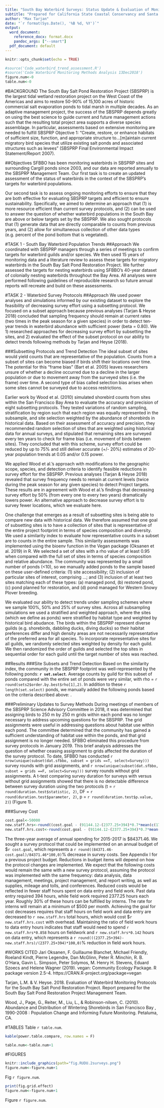 ```yaml
---
title: "South Bay Waterbird Surveys: Status Update & Evaluation of Monitoring Protocols"
subtitle: "Prepared for California State Coastal Conservancy and Santa Clara Valley Water District"
author: "Max Tarjan"
date: "`r format(Sys.Date(), '%B %d, %Y')`"
output: 
  word_document:
    reference_docx: format.docx
    pandoc_args: ["--smart"]
  pdf_document: default
---
```


```r
knitr::opts_chunk$set(echo = TRUE)
```

```r
#source('Code_waterbird_trend_assessment.R')
#source('Code Waterbird Monitoring Methods Analysis 13Dec2018')
figure.num<-0
table.num<-0
```

#BACKGROUND
The South Bay Salt Pond Restoration Project (SBSPRP) is the largest tidal wetland restoration project on the West Coast of the Americas and aims to restore 50-90% of 15,100 acres of historic commercial salt evaporation ponds to tidal marsh in multiple decades. As an adaptive management project, the success of the SBSPRP depends greatly on using the best science to guide current and future management actions such that the resulting total project area supports a diverse species assemblage. In particular, assessments based on extensive monitoring are needed to fulfill SBSPRP Objective 1: “Create, restore, or enhance habitats of sufficient size, function, and appropriate structure to…[m]aintain current migratory bird species that utilize existing salt ponds and associated structures such as levees” (SBSPRP Final Environmental Impact Statement/Report 2007).

##Objectives
SFBBO has been monitoring waterbirds in SBSPRP sites and surrounding Cargill ponds since 2003, and our data are reported annually to the SBSPRP Management Team. Our first task is to create an updated assessment of the status of waterbirds in the context of the SBSPRP’s targets for waterbird populations. 

Our second task is to assess ongoing monitoring efforts to ensure that they are both effective for evaluating SBSPRP targets and efficient to ensure sustainability. Specifically, we aimed to determine an approach that (1) is more resource efficient than current survey protocols, and (2) can be used to answer the question of whether waterbird populations in the South Bay are above or below targets set by the SBSPRP. We also sought protocols that (1) generate data that are directly comparable to counts from previous years, and (2) allow for simultaneous collection of other data types (e.g. percent of the pond bottom that is vegetated).

#TASK 1 - South Bay Waterbird Population Trends
##Approach
We coordinated with SBSPRP managers through a series of meetings to confirm targets for waterbird guilds and/or species. We then used 15 years of monitoring data and a literature review to assess these targets for migratory waterbirds in the South Bay Salt Pond Restoration Project. We further assessed the targets for nesting waterbirds using SFBBO’s 40-year dataset of colonially nesting waterbirds throughout the Bay Area. All analyses were performed following guidelines of reproducible research so future annual reports will recreate and build on these assessments.

#TASK 2 - Waterbird Survey Protocols
##Approach
We used power analyses and simulations informed by our existing dataset to explore the feasibility of decreasing survey effort using a subsetting protocol. We focused on a subset approach because previous analyses (Tarjan & Heyse 2018) concluded that sampling frequency should remain at current rates (two times in the peak season for a given species) in order to detect ten-year trends in waterbird abundance with sufficient power (beta = 0.80). We 1) researched approaches for decreasing survey effort by subsetting the sites, and 2) evaluated the effect of the subset protocol on our ability to detect trends following methods by Tarjan and Heyse (2018).

###Subsetting Protocols and Trend Detection
The ideal subset of sites would yield counts that are representative of the population. Counts from a subset of sites can become biased if birds shift their locations over time. The potential for this "frame bias" (Bart et al. 2005) leaves researchers unsure of whether a decline occurred due to a decline in the larger population or due to movement away from the surveyed sites (i.e. the frame) over time. A second type of bias called selection bias arises when some sites cannot be surveyed due to access restrictions.

Earlier work by Wood et al. (2010) simulated shorebird counts from sites within the San Francisco Bay Area to evaluate the accuracy and precision of eight subsetting protocols. They tested variations of random sampling, stratification by region such that each region was equally represented in the subsample, and site selection weighted by the abundance of shorebirds in historical data. Based on their assessment of accuracy and precision, they recommended random selection of sites that are weighted using historical data for annual surveys, and stipulated that remaining sites are surveyed every ten years to check for frame bias (i.e. movement of birds between sites). They concluded that with this scheme, survey effort could be reduced by up to 75% and still deliver accurate (+/- 20%) estimates of 20-year population trends at 0.05 and/or 0.15 power.

We applied Wood et al.'s approach with modifications to the geographic scope, species, and detection criteria to identify feasible reductions in survey effort for the SBSPRP.  Previous analyses (Tarjan & Heyse 2018) revealed that survey frequency needs to remain at current levels (twice during the peak season for any given species) to detect Project targets. These results are in agreement with Wood et al.'s findings that decreasing survey effort by 50% (from every one to every two years) dramatically lowers power. An alternative approach to decrease survey effort is to survey fewer locations, which we evaluate here. 

One challenge that emerges as a result of subsetting sites is being able to compare new data with historical data. We therefore assumed that one goal of subsetting sites is to have a collection of sites that is representative of the entire project footprint in terms of species composition and diversity. We used a similarity index to evaluate how representative counts in a subset are to counts in the entire sample. This similarity assessments was implemented using the bioenv function in the Vegan package (Oksanen et al. 2019) in R. We selected a set of sites with a rho value of at least 0.95 when compared with the full set of sites in terms of species composition and relative abundance. The community was represented by a small number of ponds (<10), so we manually added ponds to the sample based on these user-defined criteria: (1) site accessibility; (2) inclusion of particular sites of interest, comprising ...; and (3) inclusion of at least two sites matching each of these types: (a) managed pond, (b) restored pond, (c) pond planned for restoration, and (d) pond managed for Western Snowy Plover breeding.

We evaluated our ability to detect trends under sampling schemes where we sample 100%, 50% and 25% of survey sites. Across all subsampling simulations we used a stratified and weighted approach, where the sites (which we define as ponds) were stratified by habitat type and weighted by historical bird abudance. The birds within the SBSPRP represent diverse guilds (e.g. shorebirds, dabbling ducks, diving ducks) so their habitat preferences differ and high density areas are not necessarily representative of the preferred area for all species. To incorporate representative sites for all guilds, we randomly selected sites weighted by density for each guild. We then randomized the order of guilds and selected the top sites in sequential order for each guild until the target number of sites was reached. 

<!--...habitat type = managed pond or restored tidal marsh...weighting takes into account multiple species...adapts based on which species are already covered?? somewhat stochastic weights??-->

##Results
###Site Subsets and Trend Detection
Based on the similarity index, the community in the SBSPRP footprint was well-represented by the following ponds: **`r set.select`**. Average counts by guild for this subset of ponds compared with the entire set of ponds were very similar, with rho = `r round(sets2$order.by.best$rho[1],2)`. In addition to these `r length(set.select)` ponds, we manually added the following ponds based on the criteria described above: .



###Preliminary Updates to Survey Methods
During meetings of members of the SBSPRP Science Advisory Committee in 2018, it was determined that assigning birds to 250 m by 250 m grids within each pond was no longer necessary to address upcoming questions for the SBSPRP. The grid assignments were useful in addressing questions about habitat use within each pond. The committee determined that the community has gained a sufficient understanding of habitat use within the ponds, and that grid assignment is no longer needed. SFBBO eliminated this procedure from survey protocols in January 2019. This brief analysis addresses the question of whether ceasing assignment to grids affected the duration of the survey protocol. To date, SFBBO has conducted `r nrow(unique(subset(dat.sfbbo, subset = grids ==T, select=Survey)))` survey rounds with grid assignments, and `r nrow(unique(subset(dat.sfbbo, subset = grids ==F, select=Survey)))` survey rounds without grid assignments. A t-test comparing survey duration for surveys with versus without grid assignments showed that there is no detectable difference between survey duration using the two protocols (t = `r round(duration.test$statistic, 2)`, DF = `r round(duration.test$parameter, 2)`, p = `r round(duration.test$p.value, 2)`) (Figure 1).

###Survey Cost
```r
cost.goal<-50000
new.staff.hrs<-round((cost.goal - (91144.12-(2377.25+394)*0.7*mean(c(17.77*1.284,24.62*1.284))))/mean(c(17.77*1.284,24.62*1.284)),0)
new.staff.hrs.cost<-round(cost.goal - (91144.12-(2377.25+394)*0.7*mean(c(17.77*1.284,24.62*1.284))),2)
```

The three-year average of annual spending for 2015-2017 is \$84371.46. We sought a survey protocol that could be implemented on an annual budget of \$`r cost.goal`, which represents a `r round((84371.46-cost.goal)/84371.46*100,0)`% decrease in survey costs. See Appendix I for a previous project budget. Reductions in budget items will depend on how the protocol changes are implemented. We expect that the following costs would remain the same with a new survey protocol, assuming the protocol was implemented with the same frequency: data analysis, data management, meetings, project management, and report writing, as well as supplies, mileage and tolls, and conferences. Reduced costs would be reflected in fewer staff hours spent on data entry and field work. Past data entry required 394 hours, while field work required 2377.25 hours each year. Roughly 30% of these hours can be fulfilled by interns. The rate for interns will remain at a minimum of $500 per month. Achieving the goal for cost decreases requires that staff hours on field work and data entry are decreased to `r new.staff.hrs` total hours, which would cost \$`r new.staff.hrs.cost` with overhead. Maintaining the ratio of field work hours to data entry hours indicates that staff would need to spend `r new.staff.hrs*0.858` hours on fieldwork and `r new.staff.hrs*0.142` hours on data entry, which represents a `r round(((2377.25+394)-new.staff.hrs)/(2377.25+394)*100,0)`% reduction in field work hours.

#WORKS CITED
Jari Oksanen, F. Guillaume Blanchet, Michael Friendly, Roeland Kindt, Pierre Legendre, Dan McGlinn, Peter R. Minchin, R. B. O'Hara, Gavin L. Simpson, Peter Solymos, M. Henry H. Stevens, Eduard Szoecs and Helene Wagner (2019). vegan: Community Ecology Package. R package version 2.5-4. https://CRAN.R-project.org/package=vegan

Tarjan, L.M. & V. Heyse. 2018. Evaluation of Waterbird Monitoring Protocols for the South Bay Salt Pond Restoration Project. Report prepared for the South Bay Salt Pond Restoration Project Management Team.

Wood, J., Page, G., Reiter, M., Liu, L., & Robinson-nilsen, C. (2010). Abundance and Distribution of Wintering Shorebirds in San Francisco Bay , 1990-2008 : Population Change and Informing Future Monitoring. Petaluma, CA.

#TABLES
Table `r table.num`.
```r
kable(power.table.compare, row.names = F)

table.num<-table.num+1
```

#FIGURES
```r
knitr::include_graphics(path="fig.RUDU.2surveys.png")
figure.num<-figure.num+1
```
Fig `r figure.num`. 


```r
print(fig.grid.effect)
figure.num<-figure.num+1
```
Figure `r figure.num`. 
